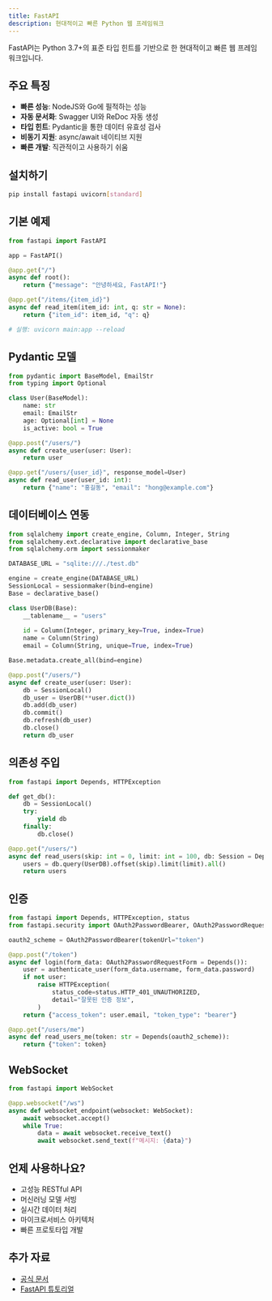 ```yaml
---
title: FastAPI
description: 현대적이고 빠른 Python 웹 프레임워크
---
```


FastAPI는 Python 3.7+의 표준 타입 힌트를 기반으로 한 현대적이고 빠른 웹 프레임워크입니다.

## 주요 특징

- **빠른 성능**: NodeJS와 Go에 필적하는 성능
- **자동 문서화**: Swagger UI와 ReDoc 자동 생성
- **타입 힌트**: Pydantic을 통한 데이터 유효성 검사
- **비동기 지원**: async/await 네이티브 지원
- **빠른 개발**: 직관적이고 사용하기 쉬움

## 설치하기

```bash
pip install fastapi uvicorn[standard]
```

## 기본 예제

```python
from fastapi import FastAPI

app = FastAPI()

@app.get("/")
async def root():
    return {"message": "안녕하세요, FastAPI!"}

@app.get("/items/{item_id}")
async def read_item(item_id: int, q: str = None):
    return {"item_id": item_id, "q": q}

# 실행: uvicorn main:app --reload
```

## Pydantic 모델

```python
from pydantic import BaseModel, EmailStr
from typing import Optional

class User(BaseModel):
    name: str
    email: EmailStr
    age: Optional[int] = None
    is_active: bool = True

@app.post("/users/")
async def create_user(user: User):
    return user

@app.get("/users/{user_id}", response_model=User)
async def read_user(user_id: int):
    return {"name": "홍길동", "email": "hong@example.com"}
```

## 데이터베이스 연동

```python
from sqlalchemy import create_engine, Column, Integer, String
from sqlalchemy.ext.declarative import declarative_base
from sqlalchemy.orm import sessionmaker

DATABASE_URL = "sqlite:///./test.db"

engine = create_engine(DATABASE_URL)
SessionLocal = sessionmaker(bind=engine)
Base = declarative_base()

class UserDB(Base):
    __tablename__ = "users"
    
    id = Column(Integer, primary_key=True, index=True)
    name = Column(String)
    email = Column(String, unique=True, index=True)

Base.metadata.create_all(bind=engine)

@app.post("/users/")
async def create_user(user: User):
    db = SessionLocal()
    db_user = UserDB(**user.dict())
    db.add(db_user)
    db.commit()
    db.refresh(db_user)
    db.close()
    return db_user
```

## 의존성 주입

```python
from fastapi import Depends, HTTPException

def get_db():
    db = SessionLocal()
    try:
        yield db
    finally:
        db.close()

@app.get("/users/")
async def read_users(skip: int = 0, limit: int = 100, db: Session = Depends(get_db)):
    users = db.query(UserDB).offset(skip).limit(limit).all()
    return users
```

## 인증

```python
from fastapi import Depends, HTTPException, status
from fastapi.security import OAuth2PasswordBearer, OAuth2PasswordRequestForm

oauth2_scheme = OAuth2PasswordBearer(tokenUrl="token")

@app.post("/token")
async def login(form_data: OAuth2PasswordRequestForm = Depends()):
    user = authenticate_user(form_data.username, form_data.password)
    if not user:
        raise HTTPException(
            status_code=status.HTTP_401_UNAUTHORIZED,
            detail="잘못된 인증 정보",
        )
    return {"access_token": user.email, "token_type": "bearer"}

@app.get("/users/me")
async def read_users_me(token: str = Depends(oauth2_scheme)):
    return {"token": token}
```

## WebSocket

```python
from fastapi import WebSocket

@app.websocket("/ws")
async def websocket_endpoint(websocket: WebSocket):
    await websocket.accept()
    while True:
        data = await websocket.receive_text()
        await websocket.send_text(f"메시지: {data}")
```

## 언제 사용하나요?

- 고성능 RESTful API
- 머신러닝 모델 서빙
- 실시간 데이터 처리
- 마이크로서비스 아키텍처
- 빠른 프로토타입 개발

## 추가 자료

- [공식 문서](https://fastapi.tiangolo.com)
- [FastAPI 튜토리얼](https://fastapi.tiangolo.com/tutorial/)

